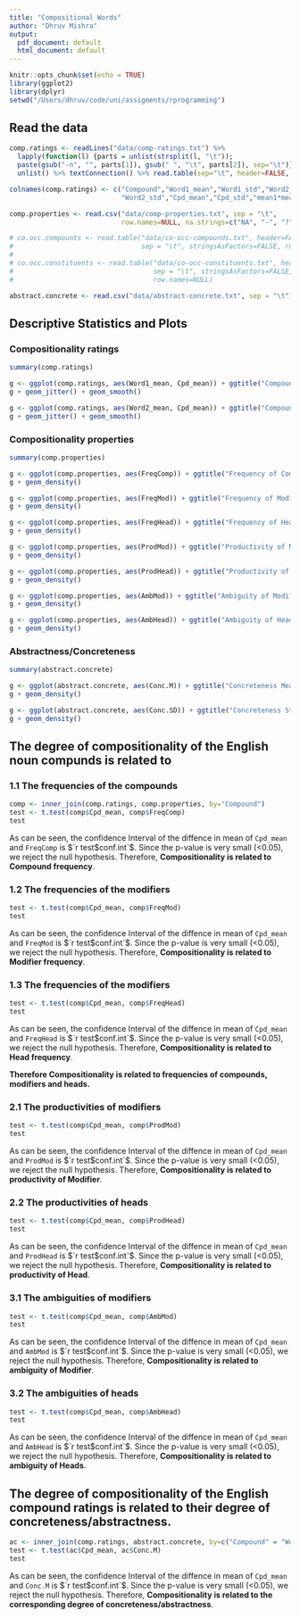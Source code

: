 ```yaml
---
title: "Compositional Words"
author: "Dhruv Mishra"
output:
  pdf_document: default
  html_document: default
---
```


```r
knitr::opts_chunk$set(echo = TRUE)
library(ggplot2)
library(dplyr)
setwd("/Users/dhruv/code/uni/assigments/rprogramming")
```

## Read the data
```r
comp.ratings <- readLines("data/comp-ratings.txt") %>%
  lapply(function(l) {parts = unlist(strsplit(l, "\t")); 
  paste(gsub("-n", "", parts[1]), gsub(" ", "\t", parts[2]), sep="\t")}) %>%
  unlist() %>% textConnection() %>% read.table(sep="\t", header=FALSE, row.names=NULL)

colnames(comp.ratings) <- c("Compound","Word1_mean","Word1_std","Word2_mean",
                            "Word2_std","Cpd_mean","Cpd_std","mean1*mean2")

comp.properties <- read.csv("data/comp-properties.txt", sep = "\t", 
                            row.names=NULL, na.strings=c("NA", "-", "?", "None"))

# co.occ.compounts <- read.table("data/co-occ-compounds.txt", header=FALSE, 
#                                sep = "\t", stringsAsFactors=FALSE, row.names=NULL)
# 
# co.occ.constituents <- read.table("data/co-occ-constituents.txt", header=FALSE,
#                                   sep = "\t", stringsAsFactors=FALSE,
#                                   row.names=NULL)

abstract.concrete <- read.csv("data/abstract-concrete.txt", sep = "\t")
```

## Descriptive Statistics and Plots
### Compositionality ratings
```r
summary(comp.ratings)
```
```r
g <- ggplot(comp.ratings, aes(Word1_mean, Cpd_mean)) + ggtitle("Compound mean vs Word1 mean")
g + geom_jitter() + geom_smooth()

g <- ggplot(comp.ratings, aes(Word2_mean, Cpd_mean)) + ggtitle("Compound mean vs Word2 mean")
g + geom_jitter() + geom_smooth()
```

### Compositionality properties
```r
summary(comp.properties)
```
```r
g <- ggplot(comp.properties, aes(FreqComp)) + ggtitle("Frequency of Compound")
g + geom_density()

g <- ggplot(comp.properties, aes(FreqMod)) + ggtitle("Frequency of Modifier")
g + geom_density()

g <- ggplot(comp.properties, aes(FreqHead)) + ggtitle("Frequency of Head")
g + geom_density()

g <- ggplot(comp.properties, aes(ProdMod)) + ggtitle("Productivity of Modifier")
g + geom_density()

g <- ggplot(comp.properties, aes(ProdHead)) + ggtitle("Productivity of Head")
g + geom_density()

g <- ggplot(comp.properties, aes(AmbMod)) + ggtitle("Ambiguity of Modifier")
g + geom_density()

g <- ggplot(comp.properties, aes(AmbHead)) + ggtitle("Ambiguity of Head")
g + geom_density()
```

### Abstractness/Concreteness
```r
summary(abstract.concrete)
```
```r
g <- ggplot(abstract.concrete, aes(Conc.M)) + ggtitle("Concreteness Mean")
g + geom_density()

g <- ggplot(abstract.concrete, aes(Conc.SD)) + ggtitle("Concreteness Standard deviation")
g + geom_density()
```


## The degree of compositionality of the English noun compunds is related to
### 1.1 The frequencies of the compounds
```r
comp <- inner_join(comp.ratings, comp.properties, by="Compound")
test <- t.test(comp$Cpd_mean, comp$FreqComp)
test
```
As can be seen, the confidence Interval of the diffence in mean of `Cpd_mean` and `FreqComp` is $`r test$conf.int`$. Since the p-value is very small (<0.05), we reject the null hypothesis. Therefore, **Compositionality is related to Compound frequency**.

### 1.2 The frequencies of the modifiers
```r
test <- t.test(comp$Cpd_mean, comp$FreqMod)
test
```
As can be seen, the confidence Interval of the diffence in mean of `Cpd_mean` and `FreqMod` is $`r test$conf.int`$. Since the p-value is very small (<0.05), we reject the null hypothesis. Therefore, **Compositionality is related to Modifier frequency**.

### 1.3 The frequencies of the modifiers
```r
test <- t.test(comp$Cpd_mean, comp$FreqHead)
test
```
As can be seen, the confidence Interval of the diffence in mean of `Cpd_mean` and `FreqHead` is $`r test$conf.int`$. Since the p-value is very small (<0.05), we reject the null hypothesis. Therefore, **Compositionality is related to Head frequency**.

**Therefore Compositionality is related to frequencies of compounds, modifiers and heads.**

### 2.1 The productivities of modifiers
```r
test <- t.test(comp$Cpd_mean, comp$ProdMod)
test
```
As can be seen, the confidence Interval of the diffence in mean of `Cpd_mean` and `ProdMod` is $`r test$conf.int`$. Since the p-value is very small (<0.05), we reject the null hypothesis. Therefore, **Compositionality is related to productivity of Modifier**.

### 2.2 The productivities of heads
```r
test <- t.test(comp$Cpd_mean, comp$ProdHead)
test
```
As can be seen, the confidence Interval of the diffence in mean of `Cpd_mean` and `ProdHead` is $`r test$conf.int`$. Since the p-value is very small (<0.05), we reject the null hypothesis. Therefore, **Compositionality is related to productivity of Head**.


### 3.1 The ambiguities of modifiers
```r
test <- t.test(comp$Cpd_mean, comp$AmbMod)
test
```
As can be seen, the confidence Interval of the diffence in mean of `Cpd_mean` and `AmbMod` is $`r test$conf.int`$. Since the p-value is very small (<0.05), we reject the null hypothesis. Therefore, **Compositionality is related to ambiguity of Modifier**.


### 3.2 The ambiguities of heads
```r
test <- t.test(comp$Cpd_mean, comp$AmbHead)
test
```
As can be seen, the confidence Interval of the diffence in mean of `Cpd_mean` and `AmbHead` is $`r test$conf.int`$. Since the p-value is very small (<0.05), we reject the null hypothesis. Therefore, **Compositionality is related to ambiguity of Heads**.

## The degree of compositionality of the English compound ratings is related to their degree of concreteness/abstractness.
```r
ac <- inner_join(comp.ratings, abstract.concrete, by=c("Compound" = "Word"))
test <- t.test(ac$Cpd_mean, ac$Conc.M)
test
```
As can be seen, the confidence Interval of the diffence in mean of `Cpd_mean` and `Conc.M` is $`r test$conf.int`$. Since the p-value is very small (<0.05), we reject the null hypothesis. Therefore, **Compositionality is related to the corresponding degree of concreteness/abstractness**.
